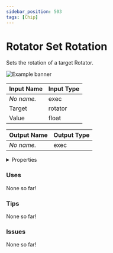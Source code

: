 ```yaml
---
sidebar_position: 503
tags: [Chip]
---
```


# Rotator Set Rotation

Sets the rotation of a target Rotator.



![Example banner](./assets/07ae26b8-e0d7-49c0-bb2c-25d66d31fe3c.svg)

| Input Name | Input Type |
|-----------|-----------|
| *No name.* | exec |
| Target | rotator |
| Value | float |

| Output Name | Output Type |
|-----------|-----------|
| *No name.* | exec |


<details>
  <summary>Properties</summary>
  <div>
    <div>
    <table>
      <thead>
        <tr>
          <th>Is beta required?</th>
          <th>❌</th>
        </tr>
        <tr>
          <th>Is this chip a trolling risk?</th>
          <th>❌</th>
        </tr>
        <tr>
          <th>Chip UUID</th>
          <th>07ae26b8-e0d7-49c0-bb2c-25d66d31fe3c</th>
        </tr>
      </thead>
    </table>
    </div>
  </div>
</details>

### Uses

None so far!

### Tips

None so far!

### Issues

None so far!